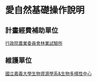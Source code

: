 # 愛自然基礎操作說明 {.unnumbered}

::: {.callout-note}


## 計畫經費補助單位

[行政院農業委員會林業試驗所](https://www.tfri.gov.tw)

## 維護單位

[國立嘉義大學](https://www.ncyu.edu.tw)[生物資源學系&生物多樣性中心](https://biors.ncyu.edu.tw)

:::

